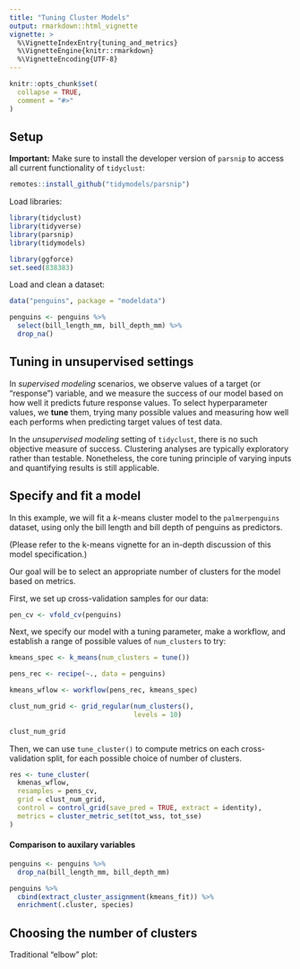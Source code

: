 ```yaml
---
title: "Tuning Cluster Models"
output: rmarkdown::html_vignette
vignette: >
  %\VignetteIndexEntry{tuning_and_metrics}
  %\VignetteEngine{knitr::rmarkdown}
  %\VignetteEncoding{UTF-8}
---
```


```r
knitr::opts_chunk$set(
  collapse = TRUE,
  comment = "#>"
)
```

## Setup

**Important:** Make sure to install the developer version of `parsnip` to access
all current functionality of `tidyclust`:

```r
remotes::install_github("tidymodels/parsnip")
```

Load libraries:

```r
library(tidyclust)
library(tidyverse)
library(parsnip)
library(tidymodels)
```

```r
library(ggforce)
set.seed(838383)
```

Load and clean a dataset:

```r
data("penguins", package = "modeldata")

penguins <- penguins %>%
  select(bill_length_mm, bill_depth_mm) %>%
  drop_na()
```

## Tuning in unsupervised settings

In *supervised modeling* scenarios, we observe values of a target (or "response")
variable, and we measure the success of our model based on how well it predicts
future response values.  To select hyperparameter values, we **tune** them, trying
many possible values and measuring how well each performs when predicting
target values of test data.

In the *unsupervised modeling* setting of `tidyclust`, there is no such objective
measure of success.  Clustering analyses are typically exploratory rather than
testable.  Nonetheless, the core tuning principle of varying inputs and quantifying
results is still applicable.


## Specify and fit a model

In this example, we will fit a $k$-means cluster model to the `palmerpenguins`
dataset, using only the bill length and bill depth of penguins as predictors.

(Please refer to the k-means vignette for an in-depth discussion of this model
specification.)

Our goal will be to select an appropriate number of clusters for the model 
based on metrics.

First, we set up cross-validation samples for our data:

```r
pen_cv <- vfold_cv(penguins)
```

Next, we specify our model with a tuning parameter, make a workflow,
and establish a range of possible values of `num_clusters` to try:

```r
kmeans_spec <- k_means(num_clusters = tune()) 

pens_rec <- recipe(~., data = penguins)

kmeans_wflow <- workflow(pens_rec, kmeans_spec)

clust_num_grid <- grid_regular(num_clusters(), 
                               levels = 10)
  
clust_num_grid

```

Then, we can use `tune_cluster()` to compute metrics on each cross-validation
split, for each possible choice of number of clusters.

```r
res <- tune_cluster(
  kmenas_wflow,
  resamples = pens_cv,
  grid = clust_num_grid,
  control = control_grid(save_pred = TRUE, extract = identity),
  metrics = cluster_metric_set(tot_wss, tot_sse)
) 
```



#### Comparison to auxilary variables

```r
penguins <- penguins %>%
  drop_na(bill_length_mm, bill_depth_mm) 

penguins %>%
  cbind(extract_cluster_assignment(kmeans_fit)) %>%
  enrichment(.cluster, species)
```

## Choosing the number of clusters

Traditional "elbow" plot:
